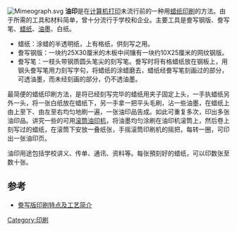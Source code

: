 {{NoteTA
|1=zh-cn:厘米;zh-tw:公分;
}}

[[File:Mimeograph.svg|thumb]]
'''油印'''是在[[计算机打印|计算机打印]]未流行前的一种用[[蜡纸|蜡纸]][[印刷|印刷]]的方法。由于所需的工具和材料简单，曾十分流行于学校和企业。主要工具是誊写钢版、誊写笔、[[蜡纸|蜡纸]]、[[油墨|油墨]]、白纸。
*蜡纸：涂蜡的半透明纸，上有格纸，供刻写之用。
*誊写钢版：一块约25X30厘米的木板中间镶有一块约10X25厘米的网纹钢版。
*誊写笔：一枝头带钢质圆头笔尖的刻写笔。誊写时将有格蜡纸放在钢板上，用钢头誊写笔用力刻写字句，将蜡纸的涂蜡磨去，蜡纸经誊写笔刻画过的部分，可透油墨，而未经刻画的部分，仍不透油墨。

最简便的蜡纸印刷方法，是将已经刻写完毕的蜡纸用夹子固定上头，一手执蜡纸另外一头，将一张白纸放在蜡纸下，另一手拿一把平头毛刷，沾一些油墨，在蜡纸上由上至下、由左至右均匀地刷一遍，一张油印品告成。如此可重复多次，印出多张油印品。讲究一些的可用[[滚筒油印机|滚筒油印机]]，将油墨均匀涂刷在油印机滚筒上，然后卷上刻写过的蜡纸，在滚筒下安放一叠纸张，手摇滚筒印刷机的摇把，每转一圈，可印出一张油印页。

油印用途包括学校讲义、传单、通讯、资料等。每张預刻好的蜡纸，可以印数张至数十张。

==参考==
*[http://www.qm668.cn/shownews.asp?id=87 誊写版印刷特点及工艺简介]{{dead link|date=2018年3月 |bot=InternetArchiveBot |fix-attempted=yes }}

{{Authority control}}
[[Category:印刷|Category:印刷]]